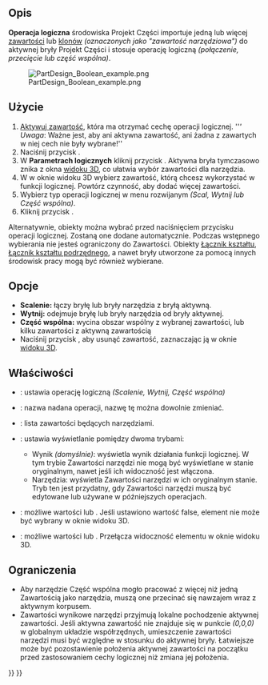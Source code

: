 <languages/>

{{Docnav/pl
|[[PartDesign_SubtractiveWedge/pl|Subtraktywny klin]]
|[[PartDesign_Fillet/pl|Zaokrąglenie]]
|[[PartDesign_Workbench/pl|środowisko pracy Projekt Części]]
|IconL=PartDesign_SubtractiveWedge.svg
|IconR=PartDesign_Fillet.svg
|IconC=Workbench_PartDesign.svg
}}

{{GuiCommand/pl
|Name=PartDesign Boolean
|Name/pl=Projekt Części: Operacja logiczna
|MenuLocation=Projekt Części → Operacja logiczna
|Workbenches=[[PartDesign_Workbench/pl|Projekt Części]]
|Version=0.17
}}

<span id="Description"></span>
==Opis==

'''Operacja logiczna''' środowiska Projekt Części importuje jedną lub więcej [[PartDesign_Body/pl|zawartości]] lub [[PartDesign_Clone/pl|klonów]] ''(oznaczonych jako "zawartość narzędziowa")'' do aktywnej bryły Projekt Części i stosuje operację logiczną ''(połączenie, przecięcie lub część wspólna)''.

[[File:PartDesign_Boolean_example.png|none]]

{{Caption|Po lewej: aktywna zawartość ''(A)'' z bryłami narzędziowymi ''(B)'' i ''(C)''. Po prawej: wynik po wykonaniu operacji przecięcia.}}

<span id="Usage"></span>
==Użycie==

# [[PartDesign_Body/pl#Pojedyncza_ci.C4.85g.C5.82a_bry.C5.82a|Aktywuj zawartość]], która ma otrzymać cechę operacji logicznej. ''''' Uwaga'': Ważne jest, aby ani aktywna zawartość, ani żadna z zawartych w niej cech nie były wybrane!''
# Naciśnij przycisk {{Button|[[Image:PartDesign_Boolean.svg|16px]] [[PartDesign_Boolean/pl|Operacja logiczna]]}}.
# W '''Parametrach logicznych''' kliknij przycisk {{KEY|Dodaj zawartość}}. Aktywna bryła tymczasowo znika z okna [[3D_view/pl|widoku 3D]], co ułatwia wybór zawartości dla narzędzia.
# W w oknie widoku 3D wybierz zawartość, którą chcesz wykorzystać w funkcji logicznej. Powtórz czynność, aby dodać więcej zawartości.
# Wybierz typ operacji logicznej w menu rozwijanym ''(Scal, Wytnij lub Część wspólna)''.
# Kliknij przycisk {{Button|OK}}.

Alternatywnie, obiekty można wybrać przed naciśnięciem przycisku operacji logicznej. Zostaną one dodane automatycznie. Podczas wstępnego wybierania nie jesteś ograniczony do Zawartości. Obiekty [[PartDesign_ShapeBinder/pl|Łącznik kształtu]], [[PartDesign_SubShapeBinder/pl|Łącznik kształtu podrzędnego]], a nawet bryły utworzone za pomocą innych środowisk pracy mogą być również wybierane.

<span id="Options"></span>
==Opcje==

* '''Scalenie:''' łączy bryłę lub bryły narzędzia z bryłą aktywną.
* '''Wytnij:''' odejmuje bryłę lub bryły narzędzia od bryły aktywnej.
* '''Część wspólna:''' wycina obszar wspólny z wybranej zawartości, lub kilku zawartości z aktywną zawartością
* Naciśnij przycisk {{Button|Usuń zawartość}}, aby usunąć zawartość, zaznaczając ją w oknie [[3D_view/pl|widoku 3D]].

<span id="Properties"></span>
==Właściwości==

* {{PropertyData|Typ}}: ustawia operację logiczną ''(Scalenie, Wytnij, Część wspólna)''
* {{PropertyData|Etykieta}}: nazwa nadana operacji, nazwę tę można dowolnie zmieniać.
* {{PropertyData|Grupa}}: lista zawartości będących narzędziami.
* {{PropertyView|Wyświetlanie}}: ustawia wyświetlanie pomiędzy dwoma trybami:
** Wynik ''(domyślnie)'': wyświetla wynik działania funkcji logicznej. W tym trybie Zawartości narzędzi nie mogą być wyświetlane w stanie oryginalnym, nawet jeśli ich widoczność jest włączona.
** Narzędzia: wyświetla Zawartości narzędzi w ich oryginalnym stanie. Tryb ten jest przydatny, gdy Zawartości narzędzi muszą być edytowane lub używane w późniejszych operacjach.
* {{PropertyView|Wybieralne}}: możliwe wartości {{true/pl}} lub {{false/pl}}. Jeśli ustawiono wartość false, element nie może być wybrany w oknie widoku 3D.
* {{PropertyView|Widoczność}}: możliwe wartości {{true/pl}} lub {{false/pl}}. Przełącza widoczność elementu w oknie widoku 3D.

<span id="Limitations"></span>
==Ograniczenia==

* Aby narzędzie Część wspólna mogło pracować z więcej niż jedną Zawartością jako narzędzia, muszą one przecinać się nawzajem wraz z aktywnym korpusem.
* Zawartości wynikowe narzędzi przyjmują lokalne pochodzenie aktywnej zawartości. Jeśli aktywna zawartość nie znajduje się w punkcie ''(0,0,0)'' w globalnym układzie współrzędnych, umieszczenie zawartości narzędzi musi być względne w stosunku do aktywnej bryły. Łatwiejsze może być pozostawienie położenia aktywnej zawartości na początku przed zastosowaniem cechy logicznej niż zmiana jej położenia.


{{Docnav/pl
|[[PartDesign_SubtractiveWedge/pl|Subtraktywny klin]]
|[[PartDesign_Fillet/pl|Zaokrąglenie]]
|[[PartDesign_Workbench/pl|środowisko pracy Projekt Części]]
|IconL=PartDesign_SubtractiveWedge.svg
|IconR=PartDesign_Fillet.svg
|IconC=Workbench_PartDesign.svg
}}

{{PartDesign Tools navi{{#translation:}}}}
{{Userdocnavi{{#translation:}}}}